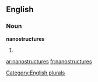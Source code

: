 ==English==

===Noun===
'''nanostructures'''

# {{plural of|[[nanostructure]]}}

[[Category:English plurals]]

[[ar:nanostructures]]
[[fr:nanostructures]]